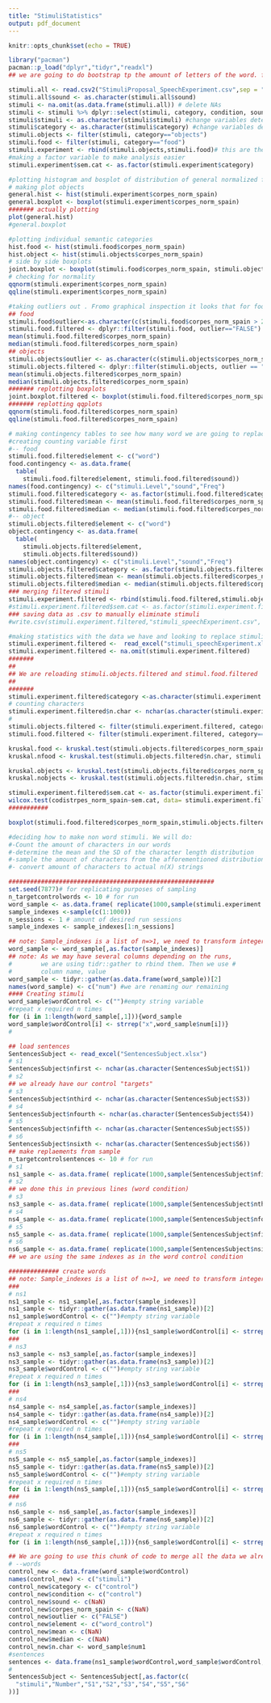 ```yaml
---
title: "StimuliStatistics"
output: pdf_document
---
```


```r
knitr::opts_chunk$set(echo = TRUE)
```

```r
library("pacman")
pacman::p_load("dplyr","tidyr","readxl")
## we are going to do bootstrap tp the amount of letters of the word. for this I am going to use the boot library
```

```r
stimuli.all <- read.csv2("StimuliProposal_SpeechExperiment.csv",sep = ",")# load file
stimuli.all$sound <- as.character(stimuli.all$sound)
stimuli <- na.omit(as.data.frame(stimuli.all)) # delete NAs 
stimuli <- stimuli %>% dplyr::select(stimuli, category, condition, sound, corpes_norm_spain)# select variables of interest
stimuli$stimuli <- as.character(stimuli$stimuli) #change variables detected automatically as factor, to character
stimuli$category <- as.character(stimuli$category) #change variables detected automatically as factor, to character
stimuli.objects <- filter(stimuli, category=="objects")
stimuli.food <- filter(stimuli, category=="food")
stimuli.experiment <- rbind(stimuli.objects,stimuli.food)# this are the stimui we are going to use
#making a factor variable to make analysis easier
stimuli.experiment$sem.cat <- as.factor(stimuli.experiment$category)
```

```r
#plotting histogram and bosplot of distribution of general normalized frecuency
# making plot objects
general.hist <- hist(stimuli.experiment$corpes_norm_spain)
general.boxplot <- boxplot(stimuli.experiment$corpes_norm_spain)
####### actually plotting
plot(general.hist)
#general.boxplot
```
```r
#plotting individual semantic categories
hist.food <- hist(stimuli.food$corpes_norm_spain)
hist.object <- hist(stimuli.objects$corpes_norm_spain)
# side by side boxplots
joint.boxplot <- boxplot(stimuli.food$corpes_norm_spain, stimuli.objects$corpes_norm_spain)
# checking for normality
qqnorm(stimuli.experiment$corpes_norm_spain)
qqline(stimuli.experiment$corpes_norm_spain)
```

```r
#taking outliers out . Fromo graphical inspection it looks that for food the treshold > 60 and for objects the treshold > 40
## food
stimuli.food$outlier<-as.character(c(stimuli.food$corpes_norm_spain > 25))
stimuli.food.filtered <- dplyr::filter(stimuli.food, outlier=="FALSE")
mean(stimuli.food.filtered$corpes_norm_spain)
median(stimuli.food.filtered$corpes_norm_spain)
## objects
stimuli.objects$outlier <- as.character(c(stimuli.objects$corpes_norm_spain > 25))
stimuli.objects.filtered <- dplyr::filter(stimuli.objects, outlier == "FALSE")
mean(stimuli.objects.filtered$corpes_norm_spain)
median(stimuli.objects.filtered$corpes_norm_spain)
####### replotting boxplots
joint.boxplot.filtered <- boxplot(stimuli.food.filtered$corpes_norm_spain, stimuli.objects.filtered$corpes_norm_spain)
####### replotting qqplots
qqnorm(stimuli.food.filtered$corpes_norm_spain)
qqline(stimuli.food.filtered$corpes_norm_spain)
```

```r
# making contingency tables to see how many word we are going to replace
#creating counting variable first
#-- food
stimuli.food.filtered$element <- c("word")
food.contingency <- as.data.frame(
  table(
    stimuli.food.filtered$element, stimuli.food.filtered$sound))
names(food.contingency) <- c("stimuli.Level","sound","Freq")
stimuli.food.filtered$category <- as.factor(stimuli.food.filtered$category)
stimuli.food.filtered$mean <- mean(stimuli.food.filtered$corpes_norm_spain)
stimuli.food.filtered$median <- median(stimuli.food.filtered$corpes_norm_spain)
#-- object
stimuli.objects.filtered$element <- c("word")
object.contingency <- as.data.frame(
  table(
    stimuli.objects.filtered$element,
    stimuli.objects.filtered$sound))
names(object.contingency) <- c("stimuli.Level","sound","Freq")
stimuli.objects.filtered$category <- as.factor(stimuli.objects.filtered$category)
stimuli.objects.filtered$mean <- mean(stimuli.objects.filtered$corpes_norm_spain)
stimuli.objects.filtered$median <- median(stimuli.objects.filtered$corpes_norm_spain)
### merging filtered stimuli 
stimuli.experiment.filtered <- rbind(stimuli.food.filtered,stimuli.objects.filtered)
#stimuli.experiment.filtered$sem.cat <- as.factor(stimuli.experiment.filtered$category)
### saving data as .csv to manually eliminate stimuli 
#write.csv(stimuli.experiment.filtered,"stimuli_speechExperiment.csv", sep=",", row.names = F)
```

```r
#making statistics with the data we have and looking to replace stimuli if needed
stimuli.experiment.filtered <-  read_excel("stimuli_speechExperiment.xlsx")
stimuli.experiment.filtered <- na.omit(stimuli.experiment.filtered)
#######
##
## We are reloading stimuli.objects.filtered and stimul.food.filtered
##
#######
stimuli.experiment.filtered$category <-as.character(stimuli.experiment.filtered$category) 
# counting characters 
stimuli.experiment.filtered$n.char <- nchar(as.character(stimuli.experiment.filtered$stimuli))
#
stimuli.objects.filtered <- filter(stimuli.experiment.filtered, category=="objects")
stimuli.food.filtered <- filter(stimuli.experiment.filtered, category=="food")

kruskal.food <- kruskal.test(stimuli.objects.filtered$corpes_norm_spain, stimuli.objects.filtered$condition)
kruskal.nfood <- kruskal.test(stimuli.objects.filtered$n.char, stimuli.objects.filtered$condition)

kruskal.objects <- kruskal.test(stimuli.objects.filtered$corpes_norm_spain, stimuli.objects.filtered$condition)
kruskal.nobjects <- kruskal.test(stimuli.objects.filtered$n.char, stimuli.objects.filtered$condition)

stimuli.experiment.filtered$sem.cat <- as.factor(stimuli.experiment.filtered$category)
wilcox.test(codistrpes_norm_spain~sem.cat, data= stimuli.experiment.filtered)
###########
```



```r
boxplot(stimuli.food.filtered$corpes_norm_spain,stimuli.objects.filtered$corpes_norm_spain, xlab="semantic category", ylab="word frecuency (corpes)", names=c("food","objects"))
```

```r
#deciding how to make non word stimuli. We will do:
#-Count the amount of characters in our words
#-determine the mean and the SD of the character length distribution
#-sample the amount of characters from the afforementioned distribution (bootstraping) -> boot library
#- convert amount of characters to actual n(X) strings

#########################################################
set.seed(7877)# for replicating purposes of sampling
n_targetcontrolwords <- 10 # for run
word_sample <- as.data.frame( replicate(1000,sample(stimuli.experiment.filtered$n.char,n_targetcontrolwords, replace = T)))
sample_indexes <-sample(c(1:1000))
n_sessions <- 1 # amount of desired run sessions
sample_indexes <- sample_indexes[1:n_sessions]

## note: Sample_indexes is a list of n=>1, we need to transform integers to factors for R to effectively use them to localize columns
word_sample <- word_sample[,as.factor(sample_indexes)]
## note: As we may have several columns depending on the runs,
#        we are using tidr::gather to rbind them. Then we use #        the second column, because the output from gather is:
#        column name, value
word_sample <- tidyr::gather(as.data.frame(word_sample))[2]
names(word_sample) <- c("num") #we are renaming our remaining
#### Creating stimuli 
word_sample$wordControl <- c("")#empty string variable
#repeat x required n times 
for (i in 1:length(word_sample[,1])){word_sample 
word_sample$wordControl[i] <- strrep("x",word_sample$num[i])}
#

## load sentences
SentencesSubject <- read_excel("SentencesSubject.xlsx")
# s1
SentencesSubject$nfirst <- nchar(as.character(SentencesSubject$S1))
# s2
## we already have our control "targets"
# s3
SentencesSubject$nthird <- nchar(as.character(SentencesSubject$S3))
# s4
SentencesSubject$nfourth <- nchar(as.character(SentencesSubject$S4))
# s5
SentencesSubject$nfifth <- nchar(as.character(SentencesSubject$S5))
# s6
SentencesSubject$nsixth <- nchar(as.character(SentencesSubject$S6))
## make replaements from sample 
n_targetcontrolsentences <- 10 # for run
# s1
ns1_sample <- as.data.frame( replicate(1000,sample(SentencesSubject$nfirst,n_targetcontrolsentences, replace = T)))
# s2
## we done this in previous lines (word condition)
# s3
ns3_sample <- as.data.frame( replicate(1000,sample(SentencesSubject$nthird,n_targetcontrolsentences, replace = T)))
# s4
ns4_sample <- as.data.frame( replicate(1000,sample(SentencesSubject$nfourth,n_targetcontrolsentences, replace = T)))
# s5
ns5_sample <- as.data.frame( replicate(1000,sample(SentencesSubject$nfifth,n_targetcontrolsentences, replace = T)))
# s6
ns6_sample <- as.data.frame( replicate(1000,sample(SentencesSubject$nsixth,n_targetcontrolsentences, replace = T)))
## we are using the same indexes as in the word control condition

############## create words
## note: Sample_indexes is a list of n=>1, we need to transform integers to factors for R to effectively use them to localize columns
###
# ns1
ns1_sample <- ns1_sample[,as.factor(sample_indexes)]
ns1_sample <- tidyr::gather(as.data.frame(ns1_sample))[2]
ns1_sample$wordControl <- c("")#empty string variable
#repeat x required n times 
for (i in 1:length(ns1_sample[,1])){ns1_sample$wordControl[i] <- strrep("x",ns1_sample$value[i])}
###
# ns3
ns3_sample <- ns3_sample[,as.factor(sample_indexes)]
ns3_sample <- tidyr::gather(as.data.frame(ns3_sample))[2]
ns3_sample$wordControl <- c("")#empty string variable
#repeat x required n times 
for (i in 1:length(ns3_sample[,1])){ns3_sample$wordControl[i] <- strrep("x",ns3_sample$value[i])}
###
# ns4
ns4_sample <- ns4_sample[,as.factor(sample_indexes)]
ns4_sample <- tidyr::gather(as.data.frame(ns4_sample))[2]
ns4_sample$wordControl <- c("")#empty string variable
#repeat x required n times 
for (i in 1:length(ns4_sample[,1])){ns4_sample$wordControl[i] <- strrep("x",ns4_sample$value[i])}
###
# ns5
ns5_sample <- ns5_sample[,as.factor(sample_indexes)]
ns5_sample <- tidyr::gather(as.data.frame(ns5_sample))[2]
ns5_sample$wordControl <- c("")#empty string variable
#repeat x required n times 
for (i in 1:length(ns5_sample[,1])){ns5_sample$wordControl[i] <- strrep("x",ns5_sample$value[i])}
###
# ns6
ns6_sample <- ns6_sample[,as.factor(sample_indexes)]
ns6_sample <- tidyr::gather(as.data.frame(ns6_sample))[2]
ns6_sample$wordControl <- c("")#empty string variable
#repeat x required n times 
for (i in 1:length(ns6_sample[,1])){ns6_sample$wordControl[i] <- strrep("x",ns6_sample$value[i])}
```


```r
## We are going to use this chunk of code to merge all the data we already have and put it into a general csv
# --words
control_new <- data.frame(word_sample$wordControl)
names(control_new) <- c("stimuli")
control_new$category <- c("control")
control_new$condition <- c("control")
control_new$sound <- c(NaN)
control_new$corpes_norm_spain <- c(NaN)
control_new$outlier <- c("FALSE")
control_new$element <- c("word_control")
control_new$mean <- c(NaN)
control_new$median <- c(NaN)
control_new$n.char <- word_sample$num1
#sentences
sentences <- data.frame(ns1_sample$wordControl,word_sample$wordControl,ns3_sample$wordControl,ns4_sample$wordControl,ns5_sample$wordControl,ns6_sample$wordControl)
#
SentencesSubject <- SentencesSubject[,as.factor(c(
  "stimuli","Number","S1","S2","S3","S4","S5","S6"
))]
```



